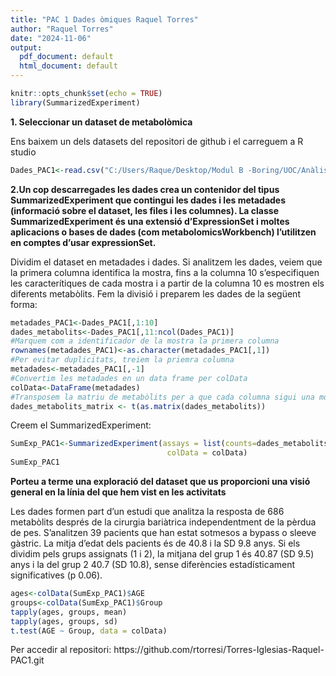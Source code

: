 ```yaml
---
title: "PAC 1 Dades òmiques Raquel Torres"
author: "Raquel Torres"
date: "2024-11-06"
output:
  pdf_document: default
  html_document: default
---
```


```r
knitr::opts_chunk$set(echo = TRUE)
library(SummarizedExperiment)
```

**1. Seleccionar un dataset de metabolòmica**


Ens baixem un dels datasets del repositori de github i el carreguem a R studio

```r
Dades_PAC1<-read.csv("C:/Users/Raque/Desktop/Modul B -Boring/UOC/Anàlisi Dades Òmiques/DataValues_S013.csv")
```

**2.Un cop descarregades les dades crea un contenidor del tipus SummarizedExperiment que contingui les dades i les metadades (informació sobre el dataset, les files i les columnes). La classe SummarizedExperiment és una extensió d'ExpressionSet i moltes aplicacions o bases de dades (com metabolomicsWorkbench) l'utilitzen en comptes d'usar expressionSet.**


Dividim el dataset en metadades i dades. Si analitzem les dades, veiem que la primera columna identifica la mostra, fins a la columna 10 s'especifiquen les caracterítiques de cada mostra i a partir de la columna 10 es mostren els diferents metabòlits. Fem la divisió i preparem les dades de la següent forma: 

```r
metadades_PAC1<-Dades_PAC1[,1:10]
dades_metabolits<-Dades_PAC1[,11:ncol(Dades_PAC1)]
#Marquem com a identificador de la mostra la primera columna
rownames(metadades_PAC1)<-as.character(metadades_PAC1[,1])
#Per evitar duplicitats, treiem la priemra columna
metadades<-metadades_PAC1[,-1]
#Convertim les metadades en un data frame per colData
colData<-DataFrame(metadades)
#Transposem la matriu de metabòlits per a que cada columna sigui una mostra
dades_metabolits_matrix <- t(as.matrix(dades_metabolits))

```

Creem el SummarizedExperiment:

```r
SumExp_PAC1<-SummarizedExperiment(assays = list(counts=dades_metabolits_matrix),
                                   colData = colData)
SumExp_PAC1
```


**Porteu a terme una exploració del dataset que us proporcioni una visió general en la línia del que hem vist en les activitats**

Les dades formen part d'un estudi que analitza la resposta de 686 metabòlits després de la cirurgia bariàtrica independentment de la pèrdua de pes. S'analitzen 39 pacients que han estat sotmesos a bypass o sleeve gàstric. La mitja d'edat dels pacients és de 40.8 i la SD 9.8 anys. Si els dividim pels grups assignats (1 i 2), la mitjana del grup 1 és 40.87 (SD 9.5) anys i la del grup 2 40.7 (SD 10.8), sense diferències estadísticament significatives (p 0.06). 

```r
ages<-colData(SumExp_PAC1)$AGE
groups<-colData(SumExp_PAC1)$Group
tapply(ages, groups, mean)
tapply(ages, groups, sd)
t.test(AGE ~ Group, data = colData)
```


Per accedir al repositori: 
https://github.com/rtorresi/Torres-Iglesias-Raquel-PAC1.git
